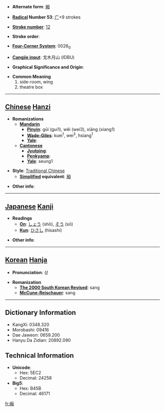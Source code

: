 * '''Alternate form''': [[厢]]

* '''[[Wiktionary:Chinese radical index| Radical]] Number 53''': [[Wiktionary:Chinese radical index 广|广]]+9 strokes

* '''[[Wiktionary:Chinese total strokes index|Stroke number]]''': [[Wiktionary:Chinese total strokes index 12|12]]

* '''Stroke order''': 

* '''[[Wiktionary:Chinese four corner index|Four-Corner System]]''': 0026<sub>0</sub>

* '''[[Wiktionary:Chinese Cangjie index|Cangjie input]]''': 戈木月山 (IDBU)

* '''Graphical Significance and Origin''': 

* '''Common Meaning'''
*#side-room, wing
*# theatre box


----

== [[Chinese]] [[Hanzi]] ==

* '''Romanizations'''
** '''[[Mandarin]]'''
*** '''[[Pinyin]]''': gūi (gui1), wěi (wei3), xiāng (xiang1)
*** '''[[Wade-Giles]]''': kuei<sup>1</sup>, wei<sup>3</sup>, hsiang<sup>1</sup>
*** '''[[Yale]]''': 
** '''[[Cantonese]]'''
*** '''[[Jyutping]]''':
*** '''[[Penkyamp]]''': 
*** '''[[Yale]]''': seung1

* '''Style''': [[Traditional Chinese]] 
** '''[[Simplified Chinese|Simplified]] equivalent''': [[厢]]

* '''Other info''': 

----

== [[Japanese]] [[Kanji]] ==

* '''Readings'''
** '''[[On]]''': [[しょう]] (shō), [[そう]] (sō)
** '''[[Kun]]''': [[ひさし]] (hisashi)

* '''Other info''':  

----

== [[Korean]] [[Hanja]] ==

* '''Pronunciation''': 상

* '''Romanization'''
** '''[[The 2000 South Korean Revised Romanization|The 2000 South Korean Revised]]''': sang
** '''[[McCune-Reischauer]]''': sang

----

== Dictionary Information ==

* KangXi: 0348.320
* Morobashi: 09416
* Dae Jaweon: 0659.200
* Hanyu Da Zidian: 20892.090

== Technical Information ==

* '''Unicode''':
** Hex: 5EC2
** Decimal: 24258
* '''Big5''':
** Hex: B45B
** Decimal: 46171

[[fr:廂]]